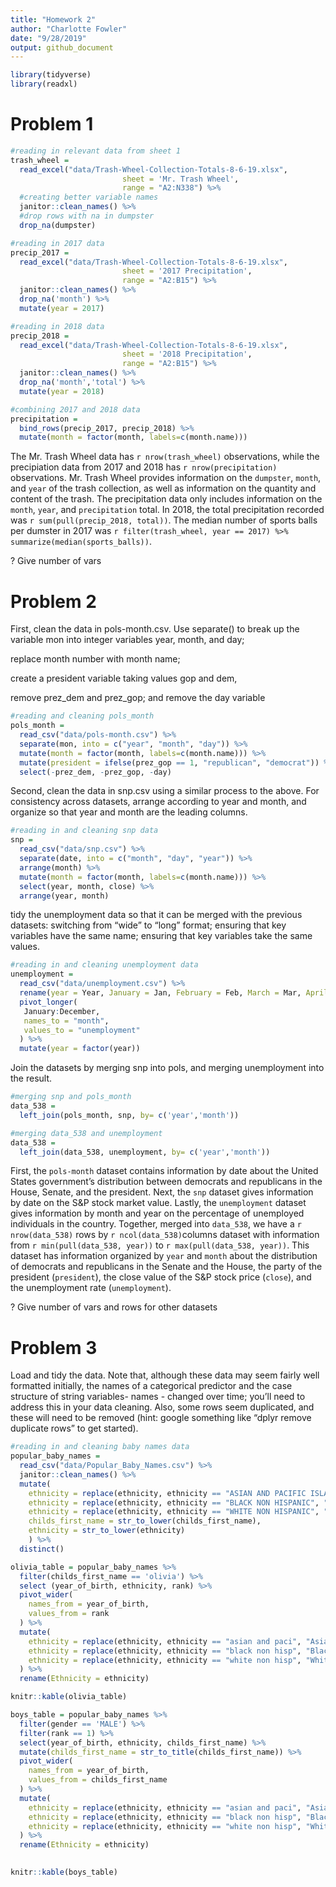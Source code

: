 ```yaml
---
title: "Homework 2"
author: "Charlotte Fowler"
date: "9/28/2019"
output: github_document
---
```


```r
library(tidyverse)
library(readxl)
```


# Problem 1
```r
#reading in relevant data from sheet 1
trash_wheel = 
  read_excel("data/Trash-Wheel-Collection-Totals-8-6-19.xlsx", 
                         sheet = 'Mr. Trash Wheel',
                         range = "A2:N338") %>% 
  #creating better variable names
  janitor::clean_names() %>%  
  #drop rows with na in dumpster
  drop_na(dumpster)

#reading in 2017 data
precip_2017 =
  read_excel("data/Trash-Wheel-Collection-Totals-8-6-19.xlsx", 
                         sheet = '2017 Precipitation',
                         range = "A2:B15") %>%
  janitor::clean_names() %>% 
  drop_na('month') %>% 
  mutate(year = 2017)

#reading in 2018 data
precip_2018 =
  read_excel("data/Trash-Wheel-Collection-Totals-8-6-19.xlsx", 
                         sheet = '2018 Precipitation',
                         range = "A2:B15") %>%
  janitor::clean_names() %>% 
  drop_na('month','total') %>% 
  mutate(year = 2018)
```

```r
#combining 2017 and 2018 data
precipitation = 
  bind_rows(precip_2017, precip_2018) %>% 
  mutate(month = factor(month, labels=c(month.name))) 
```


The Mr. Trash Wheel data has `r nrow(trash_wheel)` observations, while the precipiation data from 2017 and 2018 has `r nrow(precipitation)` observations. Mr. Trash Wheel provides information on the `dumpster`, `month`, and `year` of the trash collection, as well as information on the quantity and content of the trash. The precipitation data only includes information on the `month`, `year`, and `precipitation` total. 
In 2018, the total precipitation recorded was `r sum(pull(precip_2018, total))`. 
The median number of sports balls per dumster in 2017 was `r filter(trash_wheel, year == 2017) %>% summarize(median(sports_balls))`. 

? Give number of vars


# Problem 2

First, clean the data in pols-month.csv. Use separate() to break up the variable mon into integer variables year, month, and day; 

replace month number with month name; 

create a president variable taking values gop and dem, 

remove  prez_dem and prez_gop; and remove the day variable
```r
#reading and cleaning pols_month
pols_month = 
  read_csv("data/pols-month.csv") %>% 
  separate(mon, into = c("year", "month", "day")) %>% 
  mutate(month = factor(month, labels=c(month.name))) %>% 
  mutate(president = ifelse(prez_gop == 1, "republican", "democrat")) %>% 
  select(-prez_dem, -prez_gop, -day)
```
Second, clean the data in snp.csv using a similar process to the above. For consistency across datasets, arrange according to year and month, and organize so that year and month are the leading columns.

```r
#reading in and cleaning snp data
snp = 
  read_csv("data/snp.csv") %>% 
  separate(date, into = c("month", "day", "year")) %>% 
  arrange(month) %>% 
  mutate(month = factor(month, labels=c(month.name))) %>% 
  select(year, month, close) %>% 
  arrange(year, month)
```

tidy the unemployment data so that it can be merged with the previous datasets:
switching from “wide” to “long” format; 
ensuring that key variables have the same name;
ensuring that key variables take the same values.
```r
#reading in and cleaning unemployment data
unemployment = 
  read_csv("data/unemployment.csv") %>% 
  rename(year = Year, January = Jan, February = Feb, March = Mar, April = Apr, June = Jun, July = Jul, August = Aug, September = Sep, October = Oct, November = Nov, December = Dec) %>% 
  pivot_longer(
   January:December,
   names_to = "month",
   values_to = "unemployment"
  ) %>% 
  mutate(year = factor(year))
```
Join the datasets by merging snp into pols, and merging unemployment into the result.
```r
#merging snp and pols_month
data_538 = 
  left_join(pols_month, snp, by= c('year','month'))

#merging data_538 and unemployment
data_538 = 
  left_join(data_538, unemployment, by= c('year','month'))
```


First, the `pols-month` dataset contains information by date about the United States government's distribution between democrats and republicans in the House, Senate, and the president. Next, the `snp` dataset gives information by date on the S&P stock market value. Lastly, the `unemployment` dataset gives information by month and year on the percentage of unemployed individuals in the country. 
Together, merged into `data_538`, we have a `r nrow(data_538)` rows by `r ncol(data_538)`columns dataset with information from `r min(pull(data_538, year))` to `r max(pull(data_538, year))`. This dataset has information organized by `year` and `month` about the distribution of democrats and republicans in the Senate and the House, the party of the president (`president`), the close value of the S&P stock price (`close`), and the unemployment rate (`unemployment`).


? Give number of vars and rows for other datasets




# Problem 3

Load and tidy the data. Note that, although these data may seem fairly well formatted initially, 
the names of a categorical predictor and the case structure of string variables- names - changed over time; you’ll need to address this in your data cleaning. 
Also, some rows seem duplicated, and these will need to be removed (hint: google something like “dplyr remove duplicate rows” to get started).
```r
#reading in and cleaning baby names data
popular_baby_names = 
  read_csv("data/Popular_Baby_Names.csv") %>% 
  janitor::clean_names() %>% 
  mutate(
    ethnicity = replace(ethnicity, ethnicity == "ASIAN AND PACIFIC ISLANDER", "ASIAN AND PACI"),
    ethnicity = replace(ethnicity, ethnicity == "BLACK NON HISPANIC", "BLACK NON HISP"),
    ethnicity = replace(ethnicity, ethnicity == "WHITE NON HISPANIC", "WHITE NON HISP"),
    childs_first_name = str_to_lower(childs_first_name),
    ethnicity = str_to_lower(ethnicity)
    ) %>% 
  distinct()
```
```r
olivia_table = popular_baby_names %>% 
  filter(childs_first_name == 'olivia') %>% 
  select (year_of_birth, ethnicity, rank) %>% 
  pivot_wider(
    names_from = year_of_birth,
    values_from = rank
  ) %>% 
  mutate(
    ethnicity = replace(ethnicity, ethnicity == "asian and paci", "Asian and Pacific Islander"),
    ethnicity = replace(ethnicity, ethnicity == "black non hisp", "Black and Non Hispanic"),
    ethnicity = replace(ethnicity, ethnicity == "white non hisp", "White and Non Hispanic")
  ) %>% 
  rename(Ethnicity = ethnicity)

knitr::kable(olivia_table)
```


```r
boys_table = popular_baby_names %>% 
  filter(gender == 'MALE') %>% 
  filter(rank == 1) %>% 
  select(year_of_birth, ethnicity, childs_first_name) %>% 
  mutate(childs_first_name = str_to_title(childs_first_name)) %>% 
  pivot_wider(
    names_from = year_of_birth,
    values_from = childs_first_name
  ) %>% 
  mutate(
    ethnicity = replace(ethnicity, ethnicity == "asian and paci", "Asian and Pacific Islander"),
    ethnicity = replace(ethnicity, ethnicity == "black non hisp", "Black and Non Hispanic"),
    ethnicity = replace(ethnicity, ethnicity == "white non hisp", "White and Non Hispanic")
  ) %>% 
  rename(Ethnicity = ethnicity)  
  

knitr::kable(boys_table)
```








